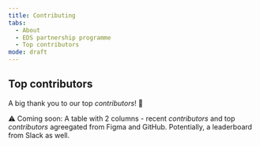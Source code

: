 ```yaml
---
title: Contributing
tabs: 
  - About
  - EDS partnership programme
  - Top contributors
mode: draft
---
```



## Top contributors

A big thank you to our top *contributors*! :tada:

:warning: Coming soon: A table with 2 columns - recent _contributors_ and top _contributors_ agreegated from Figma and GitHub. Potentially, a leaderboard from Slack as well. 
